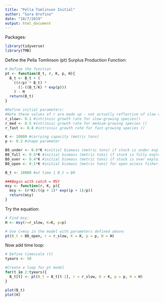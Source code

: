 ```yaml
---
title: "Pella Tomlinson Initial"
author: "Sara Orofino"
date: "10/7/2019"
output: html_document
---
```


Packages:
```r
library(tidyverse)
library(TMB)
```


Define the Pella Tomlinson (pt) Surplus Production Function:
```r

# Define the function
pt <- function(B_t, r, K, p, H){
  B_t <- B_t + (
    ((r/p) * B_t) *
      (1-((B_t/K) * exp(p)))
    ) - H
  return(B_t)
}

#Define initial parameters:
#Note these values of r are made up - not actually reflective of slow vs fast growing species; need to find this still
r_slow<- 0.1 #intrinsic growth rate for slow-growing species()
r_med <- 0.5 #intrinsic growth rate for medium-growing species ()
r_fast <- 0.8 #intrinsic growth rate for fast-growing species ()

K <- 10000 #carrying capacity (metric tons)
p <- 0.2 #shape parameter 

B0_under <- 0.6*K #initial biomass (metric tons) if stock is under exploited (60% or more of unfished biomass)
B0_full <- 0.5*K #initial biomass (metric tons) if stock is fully exploited (40-60% of unfished biomass)
B0_over <- 0.4*K #initial biomass (metric tons) if stock is over exploited (40% or less of unfished biomass)
B0_open <- 0.1*K #initial biomass (metric tons) for open access fisheries 

B_t <- 10000 #at time 1 B_t = B0

###Begin with catch = MSY
msy <- function(r, K, p){
  msy <- (r*K)/((p + 1)* exp((p + 1)/p))
  return(msy)
}

```

Try the equation:
```r
# Find msy:
H <- msy(r=r_slow, K=K, p=p)

# Use C=msy in the model with parameters defined above:
pt(B_t = B0_open, r = r_slow, K = K, p = p, H = H)

```

Now add time loop:
```r
# Define timescale (t)
tyears <- 50

#Create a loop for pt model
for(t in 2:tyears){
  B_t[t] <- pt(B_t = B_t[t-1], r = r_slow, K = K, p = p, H = H)
}

plot(B_t)
plot(H)

```

